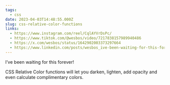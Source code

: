 ```yaml
---
tags:
  - css
date: 2023-04-03T14:48:55.000Z
slug: css-relative-color-functions
links:
  - https://www.instagram.com/reel/CqlAYVrDsPc/
  - https://www.tiktok.com/@wesbos/video/7217838157989940486
  - https://x.com/wesbos/status/1642902003373297664
  - https://www.linkedin.com/posts/wesbos_ive-been-waiting-for-this-forever-css-activity-7048668124107194369-P5cr/?originalSubdomain=jo
---
```


I’ve been waiting for this forever!

CSS Relative Color functions will let you darken, lighten, add opacity and even calculate complimentary colors.
